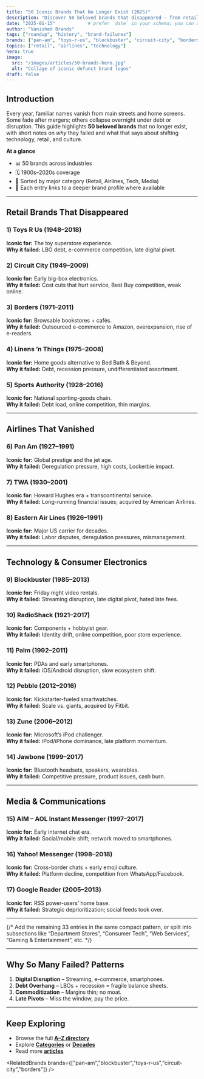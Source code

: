 ```yaml
---
title: "50 Iconic Brands That No Longer Exist (2025)"
description: "Discover 50 beloved brands that disappeared — from retailers like Toys R Us to airlines like Pan Am — and what their stories reveal about changing markets."
date: "2025-01-15"            # prefer `date` in your schema; you can also add publishDate if you like
author: "Vanished Brands"
tags: ["roundup", "history", "brand-failures"]
brands: ["pan-am", "toys-r-us", "blockbuster", "circuit-city", "borders"]
topics: ["retail", "airlines", "technology"]
hero: true
image:
  src: "/images/articles/50-brands-hero.jpg"
  alt: "Collage of iconic defunct brand logos"
draft: false
---
```








## Introduction

Every year, familiar names vanish from main streets and home screens. Some fade after mergers; others collapse overnight under debt or disruption. This guide highlights **50 beloved brands** that no longer exist, with short notes on *why* they failed and what that says about shifting technology, retail, and culture.

**At a glance**
- 📊 50 brands across industries  
- 🗓️ 1900s–2020s coverage  
- 🧭 Sorted by major category (Retail, Airlines, Tech, Media)  
- 🔗 Each entry links to a deeper brand profile where available

---

## Retail Brands That Disappeared

### 1) Toys R Us (1948–2018)
**Iconic for:** The toy superstore experience.  
**Why it failed:** LBO debt, e-commerce competition, late digital pivot.  
<BrandCard slug="toys-r-us" />

### 2) Circuit City (1949–2009)
**Iconic for:** Early big-box electronics.  
**Why it failed:** Cost cuts that hurt service, Best Buy competition, weak online.  
<BrandCard slug="circuit-city" />

### 3) Borders (1971–2011)
**Iconic for:** Browsable bookstores + cafés.  
**Why it failed:** Outsourced e-commerce to Amazon, overexpansion, rise of e-readers.  
<BrandCard slug="borders" />

### 4) Linens ’n Things (1975–2008)
**Iconic for:** Home goods alternative to Bed Bath & Beyond.  
**Why it failed:** Debt, recession pressure, undifferentiated assortment.

### 5) Sports Authority (1928–2016)
**Iconic for:** National sporting-goods chain.  
**Why it failed:** Debt load, online competition, thin margins.

---

## Airlines That Vanished

### 6) Pan Am (1927–1991)
**Iconic for:** Global prestige and the jet age.  
**Why it failed:** Deregulation pressure, high costs, Lockerbie impact.  
<BrandCard slug="pan-am" />

### 7) TWA (1930–2001)
**Iconic for:** Howard Hughes era + transcontinental service.  
**Why it failed:** Long-running financial issues; acquired by American Airlines.

### 8) Eastern Air Lines (1926–1991)
**Iconic for:** Major US carrier for decades.  
**Why it failed:** Labor disputes, deregulation pressures, mismanagement.

---

## Technology & Consumer Electronics

### 9) Blockbuster (1985–2013)
**Iconic for:** Friday night video rentals.  
**Why it failed:** Streaming disruption, late digital pivot, hated late fees.  
<BrandCard slug="blockbuster" />

### 10) RadioShack (1921–2017)
**Iconic for:** Components + hobbyist gear.  
**Why it failed:** Identity drift, online competition, poor store experience.

### 11) Palm (1992–2011)
**Iconic for:** PDAs and early smartphones.  
**Why it failed:** iOS/Android disruption, slow ecosystem shift.

### 12) Pebble (2012–2016)
**Iconic for:** Kickstarter-fueled smartwatches.  
**Why it failed:** Scale vs. giants, acquired by Fitbit.

### 13) Zune (2006–2012)
**Iconic for:** Microsoft’s iPod challenger.  
**Why it failed:** iPod/iPhone dominance, late platform momentum.  
<BrandCard slug="zune" />

### 14) Jawbone (1999–2017)
**Iconic for:** Bluetooth headsets, speakers, wearables.  
**Why it failed:** Competitive pressure, product issues, cash burn.

---

## Media & Communications

### 15) AIM – AOL Instant Messenger (1997–2017)
**Iconic for:** Early internet chat era.  
**Why it failed:** Social/mobile shift; network moved to smartphones.  
<BrandCard slug="aol-instant-messenger" />

### 16) Yahoo! Messenger (1998–2018)
**Iconic for:** Cross-border chats + early emoji culture.  
**Why it failed:** Platform decline, competition from WhatsApp/Facebook.

### 17) Google Reader (2005–2013)
**Iconic for:** RSS power-users’ home base.  
**Why it failed:** Strategic deprioritization; social feeds took over.

---

{/* Add the remaining 33 entries in the same compact pattern,
    or split into subsections like “Department Stores”, “Consumer Tech”,
    “Web Services”, “Gaming & Entertainment”, etc. */}

---

## Why So Many Failed? Patterns

1) **Digital Disruption** – Streaming, e-commerce, smartphones.  
2) **Debt Overhang** – LBOs + recession = fragile balance sheets.  
3) **Commoditization** – Margins thin; no moat.  
4) **Late Pivots** – Miss the window, pay the price.  

---

<NewsletterCTA
  title="Never Miss a Defunct Brand"
  description="Get weekly updates when new brands and articles go live."
/>

## Keep Exploring
- Browse the full **[A–Z directory](/az/)**  
- Explore **[Categories](/category/)** or **[Decades](/decade/)**  
- Read more **[articles](/blog/)**

<RelatedBrands brands={["pan-am","blockbuster","toys-r-us","circuit-city","borders"]} />
